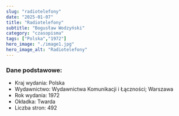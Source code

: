 ```yaml
---
slug: "radiotelefony"
date: "2025-01-07"
title: "Radiotelefony"
subtitle: "Bogusław Wodzyński"
category: "czasopisma"
tags: ["Polska","1972"]
hero_image: "./image1.jpg"
hero_image_alt: "Radiotelefony"
---
```


### Dane podstawowe:

- Kraj wydania: Polska
- Wydawnictwo: Wydawnictwa Komunikacji i Łączności; Warszawa
- Rok wydania: 1972
- Okładka: Twarda
- Liczba stron: 492
